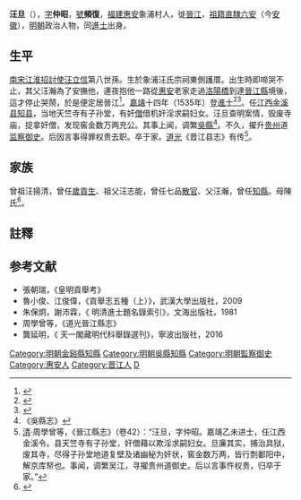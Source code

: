 {{明清人物信息框
| 姓名 = 汪旦
| 原名 =
| 圖片名稱= 
| 圖片大小 =
| 圖片說明 = 
| 最高職務 = 貴州道監察御史
| 國家 = 大明 
| 爵位 =
| 籍貫 = [[福建等處承宣布政使司|福建]][[惠安縣|惠安縣]]
| 族裔 = 
| 旗籍 = 
| 字號 = 字仲昭，號頻復
| 諡號 =
| 出生日期 = 生年不詳
| 出生地點 = [[福建等處承宣布政使司|福建]][[惠安縣|惠安縣]]
| 逝世日期 = 卒年不詳
| 逝世地點 = [[福建等處承宣布政使司|福建]][[晉江縣|晉江縣]]
| 墓葬 =
| 配偶 = 
| 親屬 = 曾祖父汪揚清、祖父汪志能、父親汪瀚。母陳氏
| 出身 =
* 福建鄉試第四十名
* 嘉靖十四年乙未科同進士出身
| 經歷 =
| 著作 =  
}}

'''汪旦'''（{{bd|？||？|catIdx=W汪}}），[[表字|字]]'''仲昭'''，[[號|號]]'''頻復'''，[[福建等處承宣布政使司|福建]][[惠安|惠安]]象浦村人，徙[[晉江|晉江]]，[[祖籍|祖籍]][[南直隸|直隸]][[六安|六安]]（今[[安徽|安徽]]），[[明朝|明朝]]政治人物，同[[進士|進士]]出身。

==生平==
[[南宋|南宋]][[江淮|江淮]][[招討使|招討使]][[汪立信|汪立信]]第八世孫。生於象浦汪氏宗祠東側護厝。出生時即啼哭不止，其父汪瀚為了安撫他，連夜抱他一路從[[惠安|惠安]]老家走過[[洛陽橋|洛陽橋]]到達[[晉江縣|晉江縣]]境後，這才停止哭鬧，於是便定居晉江<ref>{{Cite web |url=http://www.iwangs.com/forum.php?mod=viewthread&tid=13899 |title=象浦汪氏，锦霞衍派-其它汪氏会馆-汪氏宗亲网论坛- Powered by Discuz! |access-date=2018-07-31 |archive-date=2019-09-03 |archive-url=https://web.archive.org/web/20190903155500/http://www.iwangs.com/forum.php?mod=viewthread&tid=13899 |dead-url=no }}</ref>。[[嘉靖|嘉靖]]十四年（1535年）登[[進士|進士]]<ref>{{Cite book|title=《皇明贡举考》卷五|author=[[张朝瑞|张朝瑞]]|publisher=《续修四库全书》史部第828册|year=|isbn=|location=|pages=}}</ref><ref>{{Cite book|title=贡举志五种 上|author=鲁小俊，江俊伟著|publisher=武汉大学出版社|year=2009|isbn=978-7-307-07043-1|location=武汉|pages=}}</ref>。任[[江西等處承宣布政使司|江西]][[金溪县|金溪县]][[知县|知县]]，当地天竺寺有子孙堂，有奸[[僧|僧]]借机奸淫求嗣妇女。汪旦查明案情，毁废寺庙，捉拿奸僧，发现窖金数万两充公。其事上闻，调繁[[吳縣|吳縣]]<ref>《吳縣志》</ref>。不久，擢升[[貴州等處承宣布政使司|贵州]]道[[监察御史|监察御史]]。后因言事得罪权贵去职。卒于家。[[道光|道光]]《晋江县志》有传<ref>[[清|清]]·周學曾等，《晉江縣志》（卷42）：“汪旦，字仲昭。嘉靖乙未进士，任江西金溪令。县天竺寺有子孙堂，奸僧藉以欺淫求嗣妇女。旦廉其实，捕治具狱，废其寺，尽得子孙堂地道复壁及诸幽秘为奸状，窖金数万两，皆行剽鄱阳中，解京库帑也。事闻，调繁吴江，寻擢贵州道御史。后以言事忤权贵，归卒于家。”</ref>。

== 家族 ==
曾祖汪揚清，曾任[[歲貢生|歲貢生]]、祖父汪志能，曾任七品[[散官|散官]]、父汪瀚，曾任[[知縣|知縣]]。母陳氏<ref>{{Cite book|title=天一阁藏明代科举录选刊 登科录 点校本|author=龚延明主编|publisher=宁波出版社|year=2016|isbn=978-7-5526-2320-8|location=宁波|pages=|quote=《天一閣藏明代科舉錄選刊.登科錄》之《嘉靖十四年乙未科進士登科錄》}}</ref>。

==註釋==
{{reflist}}

==参考文献==
*張朝瑞，《皇明貢舉考》
*魯小俊、江俊偉，《貢舉志五種（上）》，武漢大學出版社，2009
*朱保炯，謝沛霖，《 明清進士題名錄索引》，文海出版社，1981
*周學曾等，《道光晉江縣志》
*龔延明，《 天一閣藏明代科舉錄選刊》，寧波出版社，2016

{{嘉靖十四年乙未科殿試金榜}}

{{DEFAULTSORT:Wang汪}}
[[Category:明朝金谿縣知縣|Category:明朝金谿縣知縣]]
[[Category:明朝吳縣知縣|Category:明朝吳縣知縣]]
[[Category:明朝監察御史|Category:明朝監察御史]]
[[Category:惠安人|Category:惠安人]]
[[Category:晋江人|Category:晋江人]]
[[Category:汪姓|D]]